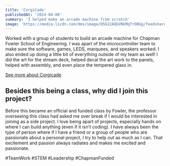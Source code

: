 ```yaml
---
title: 'CorgiCade'
publishedAt: '2024-04-08'
summary: 'I helped make an arcade machine from scratch'
image: 'https://media.licdn.com/dms/image/D5622AQGVNkMqTrOBGg/feedshare-shrink_1280/0/1715900044791?e=1724889600&v=beta&t=tp2Yo_Ehy6-PryjYz5JlKjJYQNbW4734PaDnbemoM2k'
---
```


Worked with a group of students to build an arcade machine for Chapman Fowler School of Engineering. 
I was apart of the microcontroller team to make sure the software, games, LEDS, marquees, and speakers worked. 
I also ended up doing a little bit of everything outside of my team as well! I did the art for the stream deck, helped decal the
art work to the panels, helped with assembly, and even place the tempered glass in.

[See more about Corgicade](https://www.linkedin.com/feed/update/urn:li:activity:7197006432800497665/)

## Besides this being a class, why did I join this project?

Before this became an official and funded class by Fowler, the professor overseeing this class had asked me over break if I would 
be interested in joining as a side project. I love being apart of projects, especially hands on where I can build anything (even if it isn't coding). 
I have always been the type of person where if I have a friend or a group of people who are passionate about a personal project, I try to help out as much 
as I can. That excitement and passion always radiates and makes me excited and passionate.

#TeamWork #STEM #Leadership #ChapmanFunded
